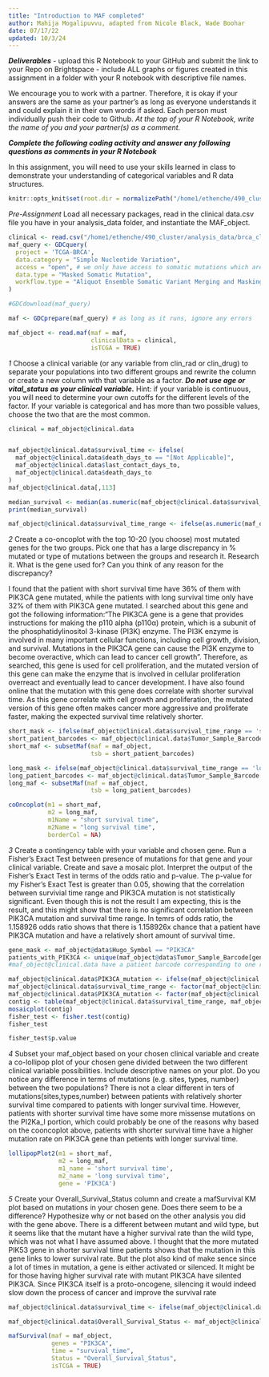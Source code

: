 ```yaml
---
title: "Introduction to MAF completed"
author: Mahija Mogalipuvvu, adapted from Nicole Black, Wade Boohar
date: 07/17/22
updated: 10/3/24
---
```


***Deliverables***
- upload this R Notebook to your GitHub and submit the link to your Repo on Brightspace
- include ALL graphs or figures created in this assignment in a folder with your R notebook with descriptive file names.

We encourage you to work with a partner. Therefore, it is okay if your answers are the same as your partner’s as long as everyone understands it and could explain it in their own words if asked. Each person must individually push their code to Github. *At the top of your R Notebook, write the name of you and your partner(s) as a comment.*

***Complete the following coding activity and answer any following questions as comments in your R Notebook***

In this assignment, you will need to use your skills learned in class to demonstrate your understanding of categorical variables and R data structures.
```r
knitr::opts_knit$set(root.dir = normalizePath("/home1/ethenche/490_cluster/analysis_data"))
```

*Pre-Assignment*
Load all necessary packages, read in the clinical data.csv file you have in your analysis_data folder, and instantiate the MAF_object.
```r
clinical <- read.csv("/home1/ethenche/490_cluster/analysis_data/brca_clinical_data.csv")
maf_query <- GDCquery(
  project = 'TCGA-BRCA',
  data.category = "Simple Nucleotide Variation",
  access = "open", # we only have access to somatic mutations which are open access
  data.type = "Masked Somatic Mutation",
  workflow.type = "Aliquot Ensemble Somatic Variant Merging and Masking"
)

#GDCdownload(maf_query)

maf <- GDCprepare(maf_query) # as long as it runs, ignore any errors

maf_object <- read.maf(maf = maf,
                       clinicalData = clinical, 
                       isTCGA = TRUE)


```


*1*
Choose a clinical variable (or any variable from clin_rad or clin_drug) to separate your populations into two different groups and rewrite the column or create a new column with that variable as a factor. ***Do not use age or vital_status as your clinical variable.*** Hint: if your variable is continuous, you will need to determine your own cutoffs for the different levels of the factor. If your variable is categorical and has more than two possible values, choose the two that are the most common.
```r
clinical = maf_object@clinical.data


maf_object@clinical.data$survival_time <- ifelse(
  maf_object@clinical.data$death_days_to == "[Not Applicable]", 
  maf_object@clinical.data$last_contact_days_to, 
  maf_object@clinical.data$death_days_to
)
maf_object@clinical.data[,113]

median_survival <- median(as.numeric(maf_object@clinical.data$survival_time))
print(median_survival)

maf_object@clinical.data$survival_time_range <- ifelse(as.numeric(maf_object@clinical.data$survival_time) > median_survival,'long survival time', 'short survival time')


```


*2*
Create a co-oncoplot with the top 10-20 (you choose) most mutated genes for the two groups. Pick one that has a large discrepancy in % mutated or type of mutations between the groups and research it. 
Research it. What is the gene used for? Can you think of any reason for the discrepancy?

I found that the patient with short survival time have 36% of them with PIK3CA gene mutated, while the patients with long survival time only have 32% of them  with PIK3CA gene mutated. I searched about this gene and got the following information:"The PIK3CA gene is a gene that provides instructions for making the p110 alpha (p110α) protein, which is a subunit of the phosphatidylinositol 3-kinase (PI3K) enzyme. The PI3K enzyme is involved in many important cellular functions, including cell growth, division, and survival. 
Mutations in the PIK3CA gene can cause the PI3K enzyme to become overactive, which can lead to cancer cell growth". 
Therefore, as searched, this gene is used for cell proliferation, and the mutated version of this gene can make the enzyme that is involved in cellular proliferation overreact and eventually lead to cancer development. I have also found online that the mutation with this gene does correlate with shorter survival time. As this gene correlate with cell growth and proliferation, the mutated version of this gene often makes cancer more aggressive and proliferate faster, making the expected survival time relatively shorter. 
```r
short_mask <- ifelse(maf_object@clinical.data$survival_time_range == 'short survival time', T, F)
short_patient_barcodes <- maf_object@clinical.data$Tumor_Sample_Barcode[short_mask]
short_maf <- subsetMaf(maf = maf_object,
                       tsb = short_patient_barcodes)

long_mask <- ifelse(maf_object@clinical.data$survival_time_range == 'long survival time', T, F)
long_patient_barcodes <- maf_object@clinical.data$Tumor_Sample_Barcode[long_mask]
long_maf <- subsetMaf(maf = maf_object,
                       tsb = long_patient_barcodes)

coOncoplot(m1 = short_maf, 
           m2 = long_maf, 
           m1Name = "short survival time", 
           m2Name = "long survival time", 
           borderCol = NA)
```


*3*
Create a contingency table with your variable and chosen gene. Run a Fisher’s Exact Test between presence of mutations for that gene and your clinical variable. Create and save a mosaic plot. 
Interpret the output of the Fisher’s Exact Test in terms of the odds ratio and p-value.
The p-value for my Fisher's Exact Test is greater than 0.05, showing that the correlation between survivial time range and PIK3CA mutation is not statistically significant. Even though this is not the result I am expecting, this is the result, and this might show that there is no significant correlation between PIK3CA mutation and survival time range. In temrs of odds ratio, the 1.158926 odds ratio shows that there is 1.158926x chance that a patient have PIK3CA mutation and have a relatively short amount of survival time.


```r

gene_mask <- maf_object@data$Hugo_Symbol == "PIK3CA"
patients_with_PIK3CA <- unique(maf_object@data$Tumor_Sample_Barcode[gene_mask])
#maf_object@clinical.data have a patient barcode corresponding to one row, so the number of rows in clinical.data equals the number of patients, but for maf_object@data, we could have one patient with multiple gene mutations or multiple patients having the same gene mutation, therefore, the rows in maf_object@data does not equal the number of patients. To solve this，I used the function unique I searched online and this function is supposed to isolate any duplicate in tumor_sample_barcode for one gene.

maf_object@clinical.data$PIK3CA_mutation <- ifelse(maf_object@clinical.data$Tumor_Sample_Barcode %in% patients_with_PIK3CA, T, F)
maf_object@clinical.data$survival_time_range <- factor(maf_object@clinical.data$survival_time_range)
maf_object@clinical.data$PIK3CA_mutation <- factor(maf_object@clinical.data$PIK3CA_mutation)
contig <- table(maf_object@clinical.data$survival_time_range, maf_object@clinical.data$PIK3CA_mutation)
mosaicplot(contig)
fisher_test <- fisher.test(contig)
fisher_test

fisher_test$p.value

```


*4*
Subset your maf_object based on your chosen clinical variable and create a co-lollipop plot of your chosen gene divided between the two different clinical variable possibilities. Include descriptive names on your plot.
Do you notice any difference in terms of mutations (e.g. sites, types, number) between the two populations?
There is not a clear different in ters of mutations(sites,types,number) between patients with relatively shorter survival time compared to patients with longer survival time. However, patients with shorter survival time have some more missense mutations on the PI2Ka_I portion, which could probably be one of the reasons why based on the cooncoplot above, patients with shorter survival time have a higher mutation rate on PIK3CA gene than petients with longer survival time. 
```r
lollipopPlot2(m1 = short_maf, 
              m2 = long_maf, 
              m1_name = 'short survival time',
              m2_name = 'long survival time',
              gene = 'PIK3CA') 
```


*5*
Create your Overall_Survival_Status column and create a mafSurvival KM plot based on mutations in your chosen gene.
Does there seem to be a difference? Hypothesize why or not based on the other analysis you did with the gene above.
There is a different between mutant and wild type, but it seems like that the mutant have a higher survival rate than the wild type, which was not what I have assumed above. I thought that the more mutated PIK53 gene in shorter survival time patients shows that the mutation in this gene links to lower survival rate. But the plot also kind of make sence since a lot of times in mutation, a gene is either activated or silenced. It might be for those having higher survival rate with mutant PIK3CA have silented PIK3CA. Since PIK3CA itself is a proto-oncogene, silencing it would indeed slow down the process of cancer and improve the survival rate
```r
maf_object@clinical.data$survival_time <- ifelse(maf_object@clinical.data$vital_status == "Dead", maf_object@clinical.data$death_days_to, maf_object@clinical.data$last_contact_days_to)

maf_object@clinical.data$Overall_Survival_Status <- maf_object@clinical.data$vital_status == "Dead"

mafSurvival(maf = maf_object,
            genes = "PIK3CA",
            time = "survival_time",
            Status = "Overall_Survival_Status",  
            isTCGA = TRUE)
```